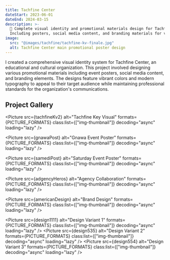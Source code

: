```yaml
---
title: Tachfine Center
dateStart: 2023-06-01
dateEnd: 2024-03-15
description: >-
  🎨 Complete visual identity and promotional materials design for Tachfine Center.
  Including posters, social media content, and branding materials for various events and programs.
image:
  src: "@images/tachfine/tachfine-kv-finale.jpg"
  alt: Tachfine Center main promotional poster design
---
```



I created a comprehensive visual identity system for Tachfine Center, an educational and cultural organization. This project involved designing various promotional materials including event posters, social media content, and branding elements. The designs feature vibrant colors and modern typography to appeal to their target audience while maintaining professional standards for the organization's communications.

## Project Gallery

<Picture src={tachfineKv2} alt="Tachfine Key Visual" formats={PICTURE_FORMATS} class:list={["img-thumbnail"]} decoding="async" loading="lazy" />


<Picture src={gnawaPost} alt="Gnawa Event Poster" formats={PICTURE_FORMATS} class:list={["img-thumbnail"]} decoding="async" loading="lazy" />


<Picture src={samediPost} alt="Saturday Event Poster" formats={PICTURE_FORMATS} class:list={["img-thumbnail"]} decoding="async" loading="lazy" />


<Picture src={adgencyHeros} alt="Agency Collaboration" formats={PICTURE_FORMATS} class:list={["img-thumbnail"]} decoding="async" loading="lazy" />

<Picture src={americanDesign} alt="Brand Design" formats={PICTURE_FORMATS} class:list={["img-thumbnail"]} decoding="async" loading="lazy" />


<Picture src={design1111} alt="Design Variant 1" formats={PICTURE_FORMATS} class:list={["img-thumbnail"]} decoding="async" loading="lazy" />
<Picture src={design535} alt="Design Variant 2" formats={PICTURE_FORMATS} class:list={["img-thumbnail"]} decoding="async" loading="lazy" />
<Picture src={design554} alt="Design Variant 3" formats={PICTURE_FORMATS} class:list={["img-thumbnail"]} decoding="async" loading="lazy" />
